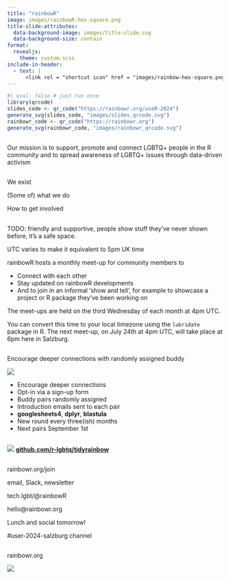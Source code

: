 ```yaml
---
title: "rainbowR"
image: images/rainbowR-hex-square.png
title-slide-attributes:
  data-background-image: images/title-slide.svg
  data-background-size: contain
format: 
  revealjs:
    theme: custom.scss
include-in-header:
  - text: |
      <link rel = "shortcut icon" href = "images/rainbow-hex-square.png" />
---
```


```r
#| eval: false # just run once
library(qrcode)
slides_code <- qr_code("https://rainbowr.org/useR-2024")
generate_svg(slides_code, "images/slides_qrcode.svg")
rainbowr_code <- qr_code("https://rainbowr.org")
generate_svg(rainbowr_code, "images/rainbowr_qrcode.svg")
```

## {.inverse .center-h .center .larger175}

Our mission is to [support]{.red}, [promote]{.orange} and [connect]{.yellow} [LGBTQ+]{.green} people in the [R community]{.blue} and to spread awareness of LGBTQ+ issues through [data-driven activism]{.pink}

## {.inverse .center .center-h .larger200}

We [exist]{.yellow}

(Some of) what we [do]{.green}

How to [get involved]{.orange}

## {background-image="images/rainbowR-july-meetup.svg" background-size="contain"}

::: {.notes}

TODO: friendly and supportive, people show stuff they've never shown before, it's a safe space.

UTC varies to make it equivalent to 5pm UK time

rainbowR hosts a monthly meet-up for community members to 

- Connect with each other
- Stay updated on rainbowR developments
- And to join in an informal 'show and tell', for example to showcase a project or R package they've been working on

The meet-ups are held on the third Wednesday of each month at 4pm UTC.

You can convert this time to your local timezone using the `lubridate` package in R. The next meet-up, on July 24th at 4pm UTC, will take place at 6pm here in Salzburg.
:::

## {.center .center-h .center .larger175}

Encourage deeper [connections]{.red} with [randomly]{.blue} assigned [buddy]{.pink}

![](images/rainbow-buddies.png){fig-align="center"}

::: {.notes}
- Encourage deeper connections
- Opt-in via a sign-up form
- Buddy pairs randomly assigned
- Introduction emails sent to each pair
- [**googlesheets4**, **dplyr**, **blastula**]{.black}
- New round every three(ish) months
- Next pairs September 1st
:::

## {.center-h}

![](images/tidyRainbow.svg){fig-align="center"}
[**github.com/r-lgbtq/tidyrainbow**](https://github.com/r-lgbtq/tidyrainbow){.larger150}

## {background-image="images/queer-data.jpeg" background-size="contain"}

## {.inverse .center .center-h .larger200}

[rainbowr.org/join]{.yellow}

email, Slack, newsletter
 
[tech.lgbt/@rainbowR]{.green}

[hello@rainbowr.org]{.orange}

Lunch and social tomorrow!

::: {.notes}
#user-2024-salzburg channel
:::

## {.center-h .inverse}

[rainbowr.org]{.larger250 .yellow}

![](images/rainbowR-hex.svg)
